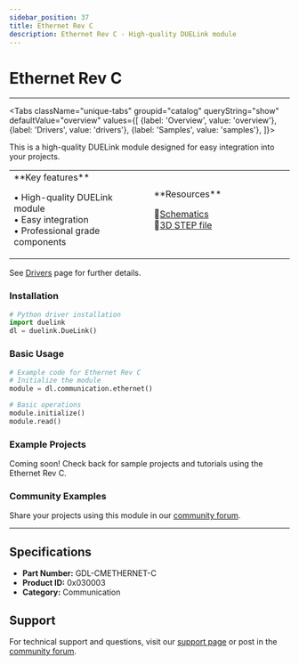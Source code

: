 ```yaml
---
sidebar_position: 37
title: Ethernet Rev C
description: Ethernet Rev C - High-quality DUELink module
---
```



# Ethernet Rev C

<ProductImageSelector 
  partNumber="cmethernet-c"
  productName="Ethernet Rev C"
/>

---

<Tabs className="unique-tabs" groupid="catalog" queryString="show" defaultValue="overview"
  values={[
    {label: 'Overview', value: 'overview'},
    {label: 'Drivers', value: 'drivers'},
    {label: 'Samples', value: 'samples'},
  ]}>

<TabItem value="overview">

This is a high-quality DUELink module designed for easy integration into your projects.

<table><td width='50%'>
**Key features**

• High-quality DUELink module<br/>
• Easy integration<br/>
• Professional grade components<br/>

</td><td width='50%'>
**Resources**
 
📄[Schematics](/sch/cmethernet-c.pdf)<br/>
🔩[3D STEP file](/3d/cmethernet-c.step)<br/>

</td></table>

</TabItem>

<TabItem value="drivers">

See [Drivers](../../engine/drivers) page for further details.

### Installation

```python
# Python driver installation
import duelink
dl = duelink.DueLink()
```

### Basic Usage

```python
# Example code for Ethernet Rev C
# Initialize the module
module = dl.communication.ethernet()

# Basic operations
module.initialize()
module.read()
```

</TabItem>

<TabItem value="samples">

### Example Projects

Coming soon! Check back for sample projects and tutorials using the Ethernet Rev C.

### Community Examples

Share your projects using this module in our [community forum](https://forums.ghielectronics.com).

</TabItem>

</Tabs>

---

## Specifications

- **Part Number:** GDL-CMETHERNET-C
- **Product ID:** 0x030003
- **Category:** Communication

## Support

For technical support and questions, visit our [support page](../../support) or post in the [community forum](https://forums.ghielectronics.com).
